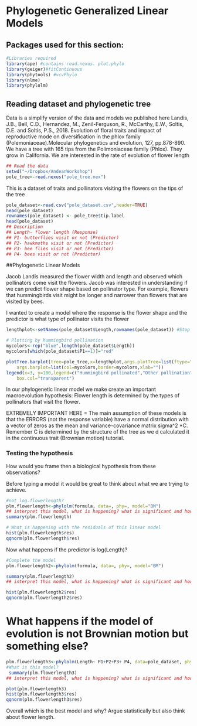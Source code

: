 # Phylogenetic Generalized Linear Models

Packages used for this section:
---
```r
#Libraries required
library(ape) #contains read.nexus. plot.phylo
library(geiger)#fitContinuous
library(phytools) #vcvPhylo
library(nlme)
library(phylolm)
```

## Reading dataset and phylogenetic tree

Data is a simplify version of the data and models we published here
Landis, J.B., Bell, C.D., Hernandez, M., Zenil-Ferguson, R., McCarthy, E.W., Soltis, D.E. and Soltis, P.S., 2018. Evolution of floral traits and impact of reproductive mode on diversification in the phlox family (Polemoniaceae).Molecular phylogenetics and evolution, 127, pp.878-890.
We have a tree with 165 tips from the Polimoniaceae family (Phlox). They grow in California.  We are interested in the rate of evolution of flower length

```r
## Read the data
setwd("~/Dropbox/AndeanWorkshop")
pole_tree<-read.nexus("pole_tree.nex")
```

This is a dataset of traits and pollinators visiting the flowers on the tips of the tree

```r
pole_dataset<-read.csv("pole_dataset.csv",header=TRUE)
head(pole_dataset)
rownames(pole_dataset) <- pole_tree$tip.label 
head(pole_dataset)
## Description
## Length- flower length (Response)
## P1- butterflies visit or not (Predictor)
## P2- hawkmoths visit or not (Predictor)
## P3- bee flies visit or not (Predictor)
## P4- bees visit or not (Predictor)
```


##Phylogenetic Linear Models

Jacob Landis measured the flower width and length and observed which pollinators come visit the flowers. Jacob was interested in understanding if we can predict flower shape based on pollinator type. For example, flowers that hummingbirds visit might be longer and narrower than flowers that are visited by bees.

I wanted to create a model where the response is the flower shape and the predictor is what type of pollinator visits the flower

```r
lengthplot<-setNames(pole_dataset$Length,rownames(pole_dataset)) #Stop to see what this line of code is doing

# Plotting by hummingbird pollination
mycolors<-rep("blue",length(pole_dataset$Length))
mycolors[which(pole_dataset$P1==1)]="red"

plotTree.barplot(tree=pole_tree,x=lengthplot,args.plotTree=list(ftype="off"),
    args.barplot=list(col=mycolors,border=mycolors,xlab=""))
legend(x=3, y=100,legend=c("Hummingbird pollinated","Other pollination"),pch=22,cex=0.5,pt.bg=c("red","blue"),
    box.col="transparent")

```


In our  phylogenetic linear model we make create an important macroevolution hypothesis: Flower length is determined by the types of pollinators that visit the flower. 

EXTREMELY IMPORTANT HERE = The main assumption of these models is that the ERRORS (not the response variable) have a normal distribution with a vector of zeros as the mean and variance-covariance matrix sigma^2 *C. Remember C is determined by the structure of the tree as we d calculated it in the continuous trait (Brownian motion) tutorial.

### Testing the hypothesis

How would you frame then a biological hypothesis from these observations?

Before typing a model it would be great to think about what we are trying to achieve.

```r
#not log.flowerlength?
plm.flowerlength<-phylolm(formula, data=, phy=, model="BM")
## interpret this model, what is happening? what is significant and how
summary(plm.flowerlength)

# What is happening with the residuals of this linear model
hist(plm.flowerlength$res)
qqnorm(plm.flowerlength$res)
```


Now what happens if the predictor is log(Length)?
```r
#Complete the model
plm.flowerlength2<-phylolm(formula, data=, phy=, model="BM")

summary(plm.flowerlength2)
## interpret this model, what is happening? what is significant and how

hist(plm.flowerlength2$res)
qqnorm(plm.flowerlength2$res)
```



# What happens if the model of evolution is not Brownian motion but something else?

```r
plm.flowerlength3<-phylolm(Length~ P1+P2+P3+ P4, data=pole_dataset, phy=pole_tree, model="OUrandomRoot")
#What is this model?
 summary(plm.flowerlength3)
## interpret this model, what is happening? what is significant and how

plot(plm.flowerlength3)
hist(plm.flowerlength3$res)
qqnorm(plm.flowerlength3$res)
```

Overall which is the best model and why?  Argue statistically but also think about flower length.

